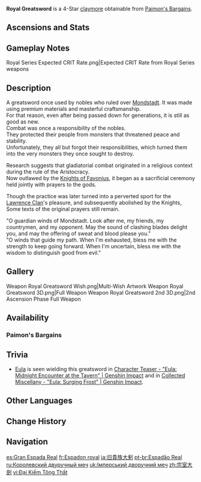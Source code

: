 {{Weapon Infobox
|id             = 12404
|image          = <gallery>
Weapon_Royal Greatsword.png|Base
Weapon_Royal Greatsword 2nd.png|2nd Ascension
</gallery>
|type           = Claymore
|series         = Royal
|releaseDate    = 2020-09-28
|quality        = 4
|base_atk       = 44
|2nd_stat_type  = ATK
|2nd_stat       = 6%
|passive        = Focus
|effect         = Upon dealing damage to an opponent, increases CRIT Rate by (var1)%. Max 5 stacks. A CRIT hit removes all existing stacks.
|eff_rank1_var1 = 8
|eff_rank2_var1 = 10
|eff_rank3_var1 = 12
|eff_rank4_var1 = 14
|eff_rank5_var1 = 16
|eff_att1       = CRIT Rate
|eff_att2       = CRIT Hit
|obtain         = Paimon's Bargains
}}
{{Description|An old greatsword that belonged to the erstwhile rulers of Mondstadt. It is made from the finest-quality materials and has stood the test of time. A weapon for use by royals only.}}
'''Royal Greatsword''' is a 4-Star [[claymore]] obtainable from [[Paimon's Bargains]].

==Ascensions and Stats==
{{Weapon Ascensions and Stats
|ascendMat1 = Fetters of the Dandelion Gladiator
|bossMat1   = Chaos Device
|commonMat1 = Slime Condensate
|ascendMat2 = Chains of the Dandelion Gladiator
|bossMat2   = Chaos Circuit
|commonMat2 = Slime Secretions
|ascendMat3 = Shackles of the Dandelion Gladiator
|bossMat3   = Chaos Core
|commonMat3 = Slime Concentrate
|ascendMat4 = Dream of the Dandelion Gladiator
}}

==Gameplay Notes==
<gallery>
Royal Series Expected CRIT Rate.png|Expected CRIT Rate from Royal Series weapons
</gallery>

==Description==
A greatsword once used by nobles who ruled over [[Mondstadt]]. It was made using premium materials and masterful craftsmanship.<br />
For that reason, even after being passed down for generations, it is still as good as new.<br />
Combat was once a responsibility of the nobles.<br />
They protected their people from monsters that threatened peace and stability.<br />
Unfortunately, they all but forgot their responsibilities, which turned them into the very monsters they once sought to destroy.

Research suggests that gladiatorial combat originated in a religious context during the rule of the Aristocracy.<br />
Now outlawed by the [[Knights of Favonius]], it began as a sacrificial ceremony held jointly with prayers to the gods.

Though the practice was later turned into a perverted sport for the [[Lawrence Clan]]'s pleasure, and subsequently abolished by the Knights,<br />
Some texts of the original prayers still remain.

"O guardian winds of Mondstadt. Look after me, my friends, my countrymen, and my opponent. May the sound of clashing blades delight you, and may the offering of sweat and blood please you."<br />
"O winds that guide my path. When I'm exhausted, bless me with the strength to keep going forward. When I'm uncertain, bless me with the wisdom to distinguish good from evil."

==Gallery==
<gallery>
Weapon Royal Greatsword Wish.png|Multi-Wish Artwork
Weapon Royal Greatsword 3D.png|Full Weapon
Weapon Royal Greatsword 2nd 3D.png|2nd Ascension Phase Full Weapon
</gallery>

==Availability==
===Paimon's Bargains===
{{Paimon's Bargains History}}

==Trivia==
*[[Eula]] is seen wielding this greatsword in [https://youtu.be/fFHfbH8UrFE Character Teaser - "Eula: Midnight Encounter at the Tavern" | Genshin Impact] and in [https://youtu.be/deByypNHedI Collected Miscellany - "Eula: Surging Frost" | Genshin Impact].

==Other Languages==
{{Flex|
===Weapon===
{{Other Languages
|en      = Royal Greatsword
|zhs     = 宗室大剑
|zhs_rm  = Zōngshì dàjiàn
|zht     = 宗室大劍
|zht_rm  = Zōngshì dàjiàn
|zh_tl   = Nobless Greatsword
|ja      = 旧貴族大剣
|ja_rm   = Kyuu kizoku daiken
|ja_tl   = Old Aristocratic Greatsword
|ko      = 왕실의 대검
|ko_rm   = Wangsil-ui Daegeom
|ko_tl   = Royal Greatsword
|es      = Gran Espada Real
|es_tl   = Royal Great Sword
|fr      = Espadon royal
|fr_tl   = Royal Greatsword
|ru      = Королевский двуручный меч
|ru_tl   = Royal Two-handed Sword
|th      = Royal Greatsword
|vi      = Đại Kiếm Tông Thất
|vi_tl   = Noble Greatsword
|de      = Königliches Großschwert
|de_tl   = Royal Greatsword
|id      = Royal Greatsword
|pt      = Espadão Real
|pt_tl   = Royal Great Sword
|tr      = Kraliyet Büyük Kılıcı
|tr_tl   = 
|it      = Spadone reale
|it_tl   = Royal Greatsword
}}
|
===Passive===
{{Transclude|Royal Series|Other Languages}}
}}

==Change History ==
{{Change History|1.0}}

==Navigation==
{{Weapons by Series Navbox|series=Royal}}
{{Weapon Navbox|type=Claymores}}

[[es:Gran Espada Real]]
[[fr:Espadon royal]]
[[ja:旧貴族大剣]]
[[pt-br:Espadão Real]]
[[ru:Королевский двуручный меч]]
[[uk:Імперський дворучний меч]]
[[zh:宗室大劍]]
[[vi:Đại Kiếm Tông Thất]]